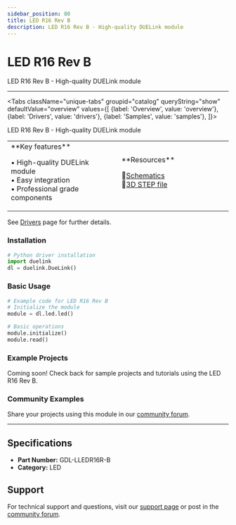 ```yaml
---
sidebar_position: 80
title: LED R16 Rev B
description: LED R16 Rev B - High-quality DUELink module
---
```



# LED R16 Rev B

<ProductImageSelector 
  partNumber="lledr16r-b"
  productName="LED R16 Rev B"
/>

LED R16 Rev B - High-quality DUELink module

---

<Tabs className="unique-tabs" groupid="catalog" queryString="show" defaultValue="overview"
  values={[
    {label: 'Overview', value: 'overview'},
    {label: 'Drivers', value: 'drivers'},
    {label: 'Samples', value: 'samples'},
  ]}>

<TabItem value="overview">

LED R16 Rev B - High-quality DUELink module

<table><td width='50%'>
**Key features**

• High-quality DUELink module<br/>
• Easy integration<br/>
• Professional grade components<br/>

</td><td width='50%'>
**Resources**
 
📄[Schematics](/static/sch/lledr16r-b.pdf)<br/>
🔩[3D STEP file](/static/3d/LLEDR16R-B.step)<br/>

</td></table>

</TabItem>

<TabItem value="drivers">

See [Drivers](../../engine/drivers) page for further details.

### Installation

```python
# Python driver installation
import duelink
dl = duelink.DueLink()
```

### Basic Usage

```python
# Example code for LED R16 Rev B
# Initialize the module
module = dl.led.led()

# Basic operations
module.initialize()
module.read()
```

</TabItem>

<TabItem value="samples">

### Example Projects

Coming soon! Check back for sample projects and tutorials using the LED R16 Rev B.

### Community Examples

Share your projects using this module in our [community forum](https://forums.ghielectronics.com).

</TabItem>

</Tabs>

---

## Specifications

- **Part Number:** GDL-LLEDR16R-B
- **Category:** LED

## Support

For technical support and questions, visit our [support page](../../support) or post in the [community forum](https://forums.ghielectronics.com).
